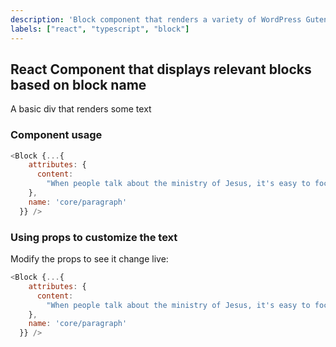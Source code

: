 ```yaml
---
description: 'Block component that renders a variety of WordPress Gutenberg blocks.'
labels: ["react", "typescript", "block"]
---
```



## React Component that displays relevant blocks based on block name

A basic div that renders some text

### Component usage
```js
<Block {...{
    attributes: {
      content:
        "When people talk about the ministry of Jesus, it's easy to focus on his miracles. Jesus performed some amazing feats that the world had never seen (and hasn’t seen since). But one of the most exciting things about His ministry was His teaching style."
    },
    name: 'core/paragraph'
  }} />
```

### Using props to customize the text

Modify the props to see it change live:
```js live
<Block {...{
    attributes: {
      content:
        "When people talk about the ministry of Jesus, it's easy to focus on his miracles. Jesus performed some amazing feats that the world had never seen (and hasn’t seen since). But one of the most exciting things about His ministry was His teaching style."
    },
    name: 'core/paragraph'
  }} />
```
